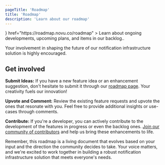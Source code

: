 ```yaml
---
pageTitle: 'Roadmap'
title: 'Roadmap'
description: 'Learn about our roadmap'
---
```



<Cards>
  <Card
    title="Novu's Roadmap"
    icon={<MapIcon className="w-4 h-4" />}
    href="https://roadmap.novu.co/roadmap"
  >
    Learn about ongoing developments, upcoming plans, and items in our backlog..
  </Card>
</Cards>

Your involvement in shaping the future of our notification infrastructure solution is highly encouraged.

## Get involved

**Submit Ideas:** If you have a new feature idea or an enhancement suggestion, don't hesitate to submit it through our [roadmap page](https://roadmap.novu.co/roadmap). Your creativity fuels our innovation!

**Upvote and Comment:** Review the existing feature requests and upvote the ones that resonate with you. Feel free to provide additional insights or use-cases through comments.

**Contribute:** If you're a developer, you can actively contribute to the development of the features in progress or even the backlog ones. [Join our community of contributors](https://discord.gg/novu?ref=docs-contribute) and help us bring these enhancements to life.

<Callout type="info">
  Remember, this roadmap is a living document that evolves based on your input and the direction the
  community decides to take. Your voice matters, and we're excited to work together in building a
  robust notification infrastructure solution that meets everyone's needs.
</Callout>
